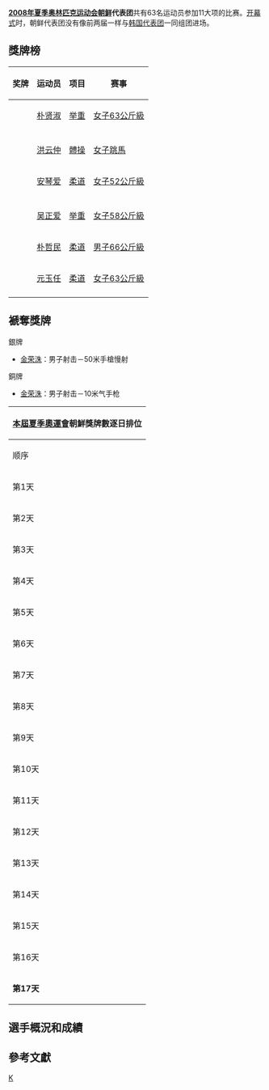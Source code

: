 {{Infobox Country Olympics
|NOC=PRK
|games=2008年夏季
|competitors= 63
|sports= 11
|gold=2
|silver=1
|bronze=3
|total=6
|rank=33
|flagbearer=
|officials=
}}
'''[[2008年夏季奥林匹克运动会|2008年夏季奥林匹克运动会]][[朝鲜|朝鲜]]代表团'''共有63名运动员参加11大项的比赛。[[2008年夏季奥林匹克运动会开幕式|开幕式]]时，朝鲜代表团没有像前两届一样与[[2008年夏季奥林匹克运动会韩国代表团|韩国代表团]]一同组团进场。

== 獎牌榜 ==
{| class="wikitable sortable" style="font-size:88%"
|-bgcolor=#efefef
! 奖牌
! 运动员
! 项目
! 赛事
|-
| {{gold medal}} || [[朴贤淑|朴贤淑]] || [[2008年夏季奧林匹克運動會举重比賽|举重]] || [[2008年夏季奧林匹克运动会举重比赛－女子63公斤级|女子63公斤級]]
|-

|-
| {{gold medal}} || [[洪云仲|洪云仲]] || [[2008年夏季奧林匹克運動會體操比賽|體操]] || [[2008年夏季奧林匹克運動會體操比賽－女子跳馬|女子跳馬]]
|-
| {{silver medal}} || [[安琴爱|安琴爱]] || [[2008年夏季奧林匹克運動會柔道比賽|柔道]] || [[2008年夏季奧林匹克運動會柔道比賽－女子52公斤級|女子52公斤級]]
|-

|-
| {{bronze medal}} || [[吴正爱|吴正爱]] || [[2008年夏季奧林匹克運動會举重比賽|举重]] || [[2008年夏季奧林匹克运动会举重比赛－女子58公斤级|女子58公斤級]]
|-
| {{bronze medal}} || [[朴哲民|朴哲民]] || [[2008年夏季奧林匹克運動會柔道比賽|柔道]] || [[2008年夏季奧林匹克運動會柔道比賽－男子66公斤級|男子66公斤級]]
|-
| {{bronze medal}} || [[元玉任|元玉任]] || [[2008年夏季奧林匹克運動會柔道比賽|柔道]] || [[2008年夏季奧林匹克運動會柔道比賽－女子63公斤級|女子63公斤級]]
|-
|}

== 褫奪獎牌 ==

銀牌
* [[金荣洙|金荣洙]]：男子射击－50米手槍慢射 
銅牌
* [[金荣洙|金荣洙]]：男子射击－10米气手枪

{|  class="wikitable" style="font-size:85%" align="right" 
|- bgcolor="#efefef"
!colspan=7|[[2008年夏季奧林匹克運動會|本屆夏季奧運會]]'''朝鮮獎牌數逐日排位'''
|- style="text-align:center;"
|顺序
|[[2008年8月|8月]]
|'''位次'''
| bgcolor="gold" |金牌
| bgcolor="silver" |银牌
| bgcolor="CC9966" |铜牌
|奖牌
|- style="text-align:center;"
|第1天
|8日
|－
|－
|－
|－
|－
|- style="background:#ccccff; text-align:center;"
|第2天
|9日
|12
|0
|0
|1
|1
|- style="text-align:center;"
|第3天
|10日
|15
|0
|1
|2
|3
|- style="background:#ccccff; text-align:center;"
|第4天
|11日
|18
|0
|1
|3
|4
|- style="text-align:center;"
|第5天
|12日
|11
|1
|2
|4
|7
|- style="background:#ccccff; text-align:center;"
|第6天
|13日
|13
|1
|2
|4
|7
|- style="text-align:center;"
|第7天
|14日
|14
|1
|2
|4
|7
|- style="background:#ccccff; text-align:center;"
|第8天
|15日
|
|
|
|
|
|- style="text-align:center;"
|第9天
|16日
|
|
|
|
|
|- style="background:#ccccff; text-align:center;"
|第10天
|17日
|
|
|
|
|
|- style="text-align:center;"
|第11天
|18日
|
|
|
|
|
|- style="background:#ccccff; text-align:center;"
|第12天
|19日
|
|
|
|
|
|- style="text-align:center;"
|第13天
|20日
|
|
|
|
|
|- style="background:#ccccff; text-align:center;"
|第14天
|21日
|
|
|
|
|
|- style="text-align:center;"
|第15天
|22日
|
|
|
|
|
|- style="background:#ccccff; text-align:center;"
|第16天
|23日
|
|
|
|
|
|- style="background:#ccccff; text-align:center;"
|'''第17天'''
|'''24日'''
|
|
|
|
|
|}




== 選手概況和成績 ==
==參考文獻==
{{reflist}}

{{NOCin2008SummerOlympics}}

[[Category:2008年夏季奧林匹克運動會代表團|K]]
